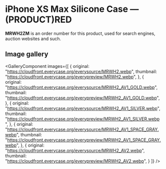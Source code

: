 
# iPhone XS Max Silicone Case — (PRODUCT)RED

<Callout type='info' emoji='👉🏻'>**MRWH2ZM** is an order number for this product, used for search engines, auction websites and such.</Callout>

## Image gallery

<GalleryComponent
    images={[
      {
        original: "https://cloudfront.everycase.org/everysource/MRWH2.webp",
        thumbnail: "https://cloudfront.everycase.org/everypreview/MRWH2.webp",
      },
      {
        original: "https://cloudfront.everycase.org/everysource/MRWH2_AV1_GOLD.webp",
        thumbnail: "https://cloudfront.everycase.org/everypreview/MRWH2_AV1_GOLD.webp",
      },
      {
        original: "https://cloudfront.everycase.org/everysource/MRWH2_AV1_SILVER.webp",
        thumbnail: "https://cloudfront.everycase.org/everypreview/MRWH2_AV1_SILVER.webp",
      },
      {
        original: "https://cloudfront.everycase.org/everysource/MRWH2_AV1_SPACE_GRAY.webp",
        thumbnail: "https://cloudfront.everycase.org/everypreview/MRWH2_AV1_SPACE_GRAY.webp",
      },
      {
        original: "https://cloudfront.everycase.org/everysource/MRWH2_AV2.webp",
        thumbnail: "https://cloudfront.everycase.org/everypreview/MRWH2_AV2.webp",
      }
    ]}
  />
